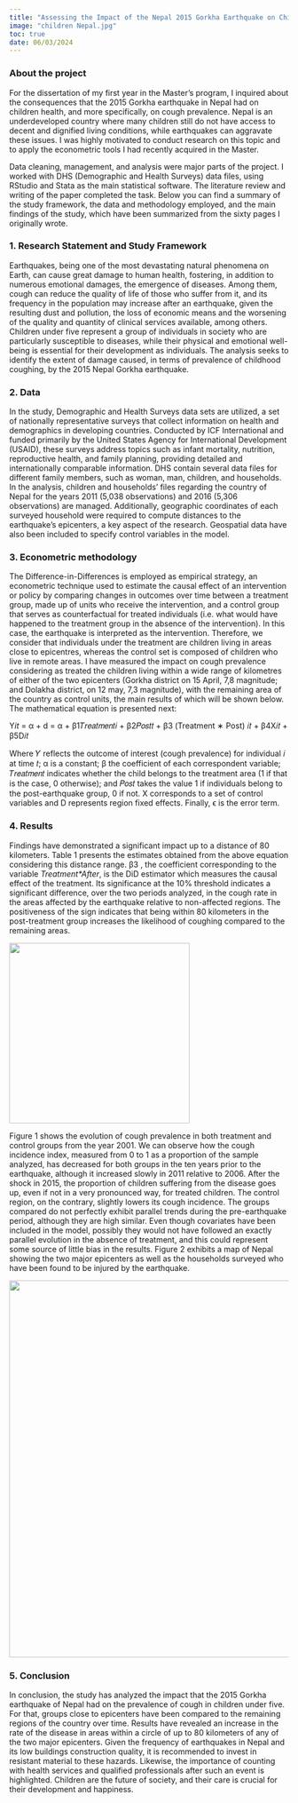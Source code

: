 ```yaml
---
title: "Assessing the Impact of the Nepal 2015 Gorkha Earthquake on Children's Health"
image: "children Nepal.jpg"
toc: true
date: 06/03/2024
---
```


### About the project

For the dissertation of my first year in the Master's program, I inquired about the consequences that the 2015 Gorkha earthquake in Nepal had on children health, and more specifically, on cough prevalence. Nepal is an underdeveloped country where many children still do not have access to decent and dignified living conditions, while earthquakes can aggravate these issues. I was highly motivated to conduct research on this topic and to apply the econometric tools I had recently acquired in the Master.

Data cleaning, management, and analysis were major parts of the project. I worked with DHS (Demographic and Health Surveys) data files, using RStudio and Stata as the main statistical software. The literature review and writing of the paper completed the task. Below you can find a summary of the study framework, the data and methodology employed, and the main findings of the study, which have been summarized from the sixty pages I originally wrote.

### 1. Research Statement and Study Framework

Earthquakes, being one of the most devastating natural phenomena on Earth, can cause great damage to human health, fostering, in addition to numerous emotional damages, the emergence of diseases. Among them, cough can reduce the quality of life of those who suffer from it, and its frequency in the population may increase after an earthquake, given the resulting dust and pollution, the loss of economic means and the worsening of the quality and quantity of clinical services available, among others. Children under five represent a group of individuals in society who are particularly susceptible to diseases, while their physical and emotional well-being is essential for their development as individuals. The analysis seeks to identify the extent of damage caused, in terms of prevalence of childhood coughing, by the 2015 Nepal Gorkha earthquake.

### 2. Data

In the study, Demographic and Health Surveys data sets are utilized, a set of nationally representative surveys that collect information on health and demographics in developing countries. Conducted by ICF International and funded primarily by the United States Agency for International Development (USAID), these surveys address topics such as infant mortality, nutrition, reproductive health, and family planning, providing detailed and internationally comparable information. DHS contain several data files for different family members, such as woman, man, children, and households. In the analysis, children and households’ files regarding the country of Nepal for the years 2011 (5,038 observations) and 2016 (5,306 observations) are managed. Additionally, geographic coordinates of each surveyed household were required to compute distances to the earthquake’s epicenters, a key aspect of the research. Geospatial data have also been included to specify control variables in the model.

### 3. Econometric methodology

The Difference-in-Differences is employed as empirical strategy, an econometric technique used to estimate the causal effect of an intervention or policy by comparing changes in outcomes over time between a treatment group, made up of units who receive the intervention, and a control group that serves as counterfactual for treated individuals (i.e. what would have happened to the treatment group in the absence of the intervention). In this case, the earthquake is interpreted as the intervention. Therefore, we consider that individuals under the treatment are children living in areas close to epicentres, whereas the control set is composed of children who live in remote areas. I have measured the impact on cough prevalence considering as treated the children living within a wide range of kilometres of either of the two epicenters (Gorkha district on 15 April, 7,8 magnitude; and Dolakha district, on 12 may, 7,3 magnitude), with the remaining area of the country as control units, the main results of which will be shown below. The mathematical equation is presented next:

Y*it* = α + d = α + β1𝑇𝑟𝑒𝑎𝑡𝑚𝑒𝑛𝑡𝑖 + β2𝑃𝑜𝑠𝑡𝑡 + β3 (Treatment ∗ Post) 𝑖𝑡 + β4X𝑖𝑡 + β5D𝑖𝑡

Where 𝑌 reflects the outcome of interest (cough prevalence) for individual 𝑖 at time 𝑡; α is a constant; β the coefficient of each correspondent variable; 𝑇𝑟𝑒𝑎𝑡𝑚𝑒𝑛𝑡 indicates whether the child belongs to the treatment area (1 if that is the case, 0 otherwise); and 𝑃𝑜𝑠𝑡 takes the value 1 if individuals belong to the post-earthquake group, 0 if not. X corresponds to a set of control variables and D represents region fixed effects. Finally, ϵ is the error term.

### 4. Results

Findings have demonstrated a significant impact up to a distance of 80 kilometers. Table 1 presents the estimates obtained from the above equation considering this distance range. β3 , the coefficient corresponding to the variable *Treatment\*After*, is the DiD estimator which measures the causal effect of the treatment. Its significance at the 10% threshold indicates a significant difference, over the two periods analyzed, in the cough rate in the areas affected by the earthquake relative to non-affected regions. The positiveness of the sign indicates that being within 80 kilometers in the post-treatment group increases the likelihood of coughing compared to the remaining areas.

![](images/clipboard-374487154.png){fig-align="center" width="325"}

Figure 1 shows the evolution of cough prevalence in both treatment and control groups from the year 2001. We can observe how the cough incidence index, measured from 0 to 1 as a proportion of the sample analyzed, has decreased for both groups in the ten years prior to the earthquake, although it increased slowly in 2011 relative to 2006. After the shock in 2015, the proportion of children suffering from the disease goes up, even if not in a very pronounced way, for treated children. The control region, on the contrary, slightly lowers its cough incidence. The groups compared do not perfectly exhibit parallel trends during the pre-earthquake period, although they are high similar. Even though covariates have been included in the model, possibly they would not have followed an exactly parallel evolution in the absence of treatment, and this could represent some source of little bias in the results. Figure 2 exhibits a map of Nepal showing the two major epicenters as well as the households surveyed who have been found to be injured by the earthquake.

![](images/clipboard-2667512190.png){width="679"}

### 5. Conclusion

In conclusion, the study has analyzed the impact that the 2015 Gorkha earthquake of Nepal had on the prevalence of cough in children under five. For that, groups close to epicenters have been compared to the remaining regions of the country over time. Results have revealed an increase in the rate of the disease in areas within a circle of up to 80 kilometers of any of the two major epicenters. Given the frequency of earthquakes in Nepal and its low buildings construction quality, it is recommended to invest in resistant material to these hazards. Likewise, the importance of counting with health services and qualified professionals after such an event is highlighted. Children are the future of society, and their care is crucial for their development and happiness.
